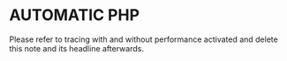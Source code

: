 # AUTOMATIC PHP

<Note>
  Please refer to tracing with and without performance activated and delete this
  note and its headline afterwards.
</Note>

